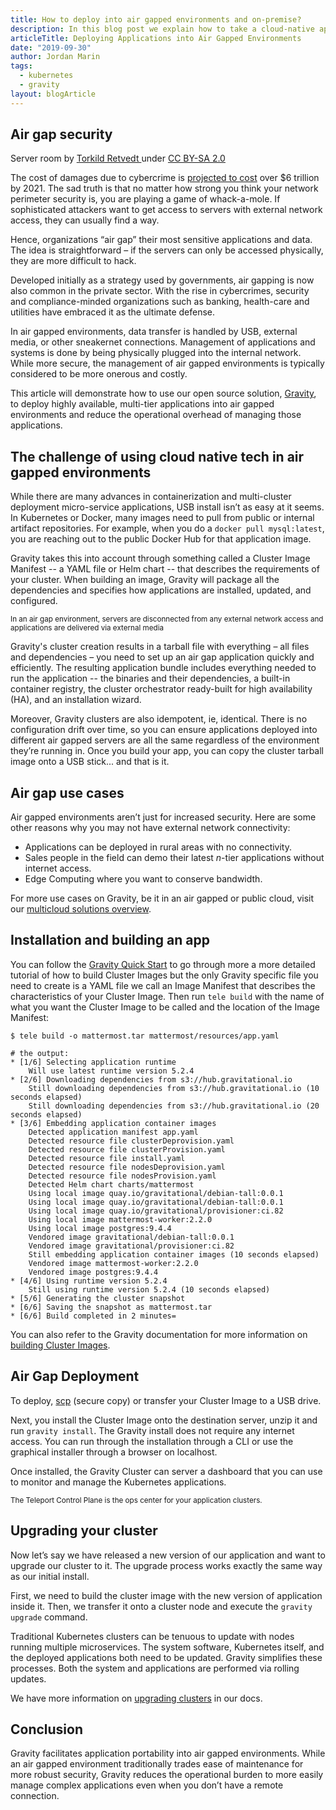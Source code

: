 ```yaml
---
title: How to deploy into air gapped environments and on-premise?
description: In this blog post we explain how to take a cloud-native application and deploy into air gapped environments or on-prem environments.
articleTitle: Deploying Applications into Air Gapped Environments
date: "2019-09-30"
author: Jordan Marin
tags:
  - kubernetes
  - gravity
layout: blogArticle
---
```



## Air gap security

<BlogImage
    src="./assets/airgap-serverroom.jpg"
    width="100%"
    height="100%"
    alt="Airgap Room"
  />

Server room by <a href="https://www.flickr.com/photos/torkildr/3462606643/in/photolist-6gYLjx-NhE1s-4o68YU-3p8WX-d5WcJs-4i6Jt2-8Qe93-5gMk9H-4NdbM8-ofjEj4-3pt3Ap-3p8Wd-cbpAkd-cbpA9G-5XeFk5-5nryDd-cbpC5E-6nNVhg-cbpDeS-m6CJ8-ByoKR-9wgYmi-5XnBEC-3p8Vq-vPTz-zfQ2V-6pnnn3-aqYNTS-5A9yXt-CxFShu-4z99XR-3EUC1-Jf6Np-5o5b9Y-cbpD1f-cbpurC-iwg18-TWLy9k-59hQVB-jpB9C4-Q1ofj-2bvMET-6QMvYh-rrczaC-4DHQPU-d9Suf1-cbpw8N-7iaTys-7i6XVk-4SKmSL">   Torkild Retvedt
</a> under <a href="https://creativecommons.org/licenses/by-sa/2.0/">CC BY-SA 2.0</a>

The cost of damages due to cybercrime is [projected to cost](https://www.cpomagazine.com/cyber-security/11-eye-opening-cyber-security-statistics-for-2019/) over $6 trillion by 2021. The sad truth is that no matter how strong you think your network perimeter security is, you are playing a game of whack-a-mole. If sophisticated attackers want to get access to servers with external network access, they can usually find a way.

Hence, organizations “air gap” their most sensitive applications and data. The idea is straightforward – if the servers can only be accessed
physically, they are more difficult to hack.

Developed initially as a strategy used by governments, air gapping is now also common in the private sector. With the rise in cybercrimes,
security and compliance-minded organizations such as banking, health-care and utilities have embraced it as the ultimate defense.

In air gapped environments, data transfer is handled by USB, external media, or other sneakernet connections. Management of applications and
systems is done by being physically plugged into the internal network. While more secure, the management of air gapped environments is
typically considered to be more onerous and costly.

This article will demonstrate how to use our open source solution, [Gravity](https://goteleport.com/), to deploy highly available, multi-tier applications into air gapped environments and reduce the operational overhead of managing those applications.

## The challenge of using cloud native tech in air gapped environments

While there are many advances in containerization and multi-cluster deployment micro-service applications, USB install isn’t as easy at it
seems. In Kubernetes or Docker, many images need to pull from public or internal artifact repositories. For example, when you do a `docker pull mysql:latest`, you are reaching out to the public Docker Hub for that application image.

Gravity takes this into account through something called a Cluster Image Manifest -- a YAML file or Helm chart -- that describes the
requirements of your cluster. When building an image, Gravity will package all the dependencies and specifies how applications are
installed, updated, and configured.

<BlogImage
  alt="Air gap deployment diagram"
  src="./assets/airgap-deployment-diagram.png"
  width="100%"
  height="100%"
/>
<small>
  In an air gap environment, servers are disconnected from any external network
  access and applications are delivered via external media
</small>

Gravity's cluster creation results in a tarball file with everything – all files and dependencies – you need to set up an air gap
application quickly and efficiently. The resulting application bundle includes everything needed to run the application -- the binaries and
their dependencies, a built-in container registry, the cluster orchestrator ready-built for high availability (HA), and an installation
wizard.

Moreover, Gravity clusters are also idempotent, ie, identical. There is no configuration drift over time, so you can ensure applications
deployed into different air gapped servers are all the same regardless of the environment they’re running in. Once you build your app, you
can copy the cluster tarball image onto a USB stick... and that is it.

## Air gap use cases

Air gapped environments aren’t just for increased security. Here are some other reasons why you may not have external network connectivity:

- Applications can be deployed in rural areas with no connectivity.
- Sales people in the field can demo their latest _n_-tier applications without internet access.
- Edge Computing where you want to conserve bandwidth.

For more use cases on Gravity, be it in an air gapped or public cloud, visit our [multicloud solutions overview](https://goteleport.com/features/).

## Installation and building an app

You can follow the [Gravity Quick Start](https://goteleport.com/docs/getting-started/) to go through more a more detailed tutorial of how to
build Cluster Images but the only Gravity specific file you need to create is a YAML file we call an Image Manifest that describes the
characteristics of your Cluster Image. Then run `tele build` with the name of what you want the Cluster Image to be called and the location
of the Image Manifest:

```
$ tele build -o mattermost.tar mattermost/resources/app.yaml

# the output:
* [1/6] Selecting application runtime
    Will use latest runtime version 5.2.4
* [2/6] Downloading dependencies from s3://hub.gravitational.io
    Still downloading dependencies from s3://hub.gravitational.io (10 seconds elapsed)
    Still downloading dependencies from s3://hub.gravitational.io (20 seconds elapsed)
* [3/6] Embedding application container images
    Detected application manifest app.yaml
    Detected resource file clusterDeprovision.yaml
    Detected resource file clusterProvision.yaml
    Detected resource file install.yaml
    Detected resource file nodesDeprovision.yaml
    Detected resource file nodesProvision.yaml
    Detected Helm chart charts/mattermost
    Using local image quay.io/gravitational/debian-tall:0.0.1
    Using local image quay.io/gravitational/debian-tall:0.0.1
    Using local image quay.io/gravitational/provisioner:ci.82
    Using local image mattermost-worker:2.2.0
    Using local image postgres:9.4.4
    Vendored image gravitational/debian-tall:0.0.1
    Vendored image gravitational/provisioner:ci.82
    Still embedding application container images (10 seconds elapsed)
    Vendored image mattermost-worker:2.2.0
    Vendored image postgres:9.4.4
* [4/6] Using runtime version 5.2.4
    Still using runtime version 5.2.4 (10 seconds elapsed)
* [5/6] Generating the cluster snapshot
* [6/6] Saving the snapshot as mattermost.tar
* [6/6] Build completed in 2 minutes=
```

You can also refer to the Gravity documentation for more information on [building Cluster Images](https://goteleport.com/gravity/docs/pack/).

## Air Gap Deployment

<BlogImage
  alt="air gap deployment"
  src="./assets/airgap-mattermost-usb.png"
  width="100%"
  height="100%"
/>

To deploy, [scp](https://goteleport.com/blog/scp-familiar-simple-insecure-slow/) (secure copy) or transfer your Cluster Image to a USB drive.

Next, you install the Cluster Image onto the destination server, unzip it and run `gravity install`. The Gravity install does not require
any internet access. You can run through the installation through a CLI or use the graphical installer through a browser on localhost.

<BlogImage
  alt="Air gap installation"
  src="./assets/airgap-step3-installation.png"
  width="100%"
  height="100%"
/>

Once installed, the Gravity Cluster can server a dashboard that you can use to monitor and manage the Kubernetes applications.

<BlogImage
  alt="air gap dashboard"
  src="./assets/airgap-dashboard.png"
  width="100%"
  height="100%"
/>
<small>
  The Teleport Control Plane is the ops center for your application clusters.
</small>

## Upgrading your cluster

Now let’s say we have released a new version of our application and want to upgrade our cluster to it. The upgrade process works exactly the same way as our initial install.

First, we need to build the cluster image with the new version of application inside it.
Then, we transfer it onto a cluster node and execute the `gravity upgrade` command.

Traditional Kubernetes clusters can be tenuous to update with nodes running multiple microservices. The system software, Kubernetes itself, and the deployed applications both need to be updated. Gravity simplifies these processes. Both the system and applications are performed via rolling updates.

We have more information on [upgrading clusters](https://goteleport.com/docs/cluster/#updating-a-cluster) in our docs.

<EmailSubscribeViolet />

## Conclusion

Gravity facilitates application portability into air gapped environments. While an air gapped environment traditionally trades ease of maintenance for more robust security, Gravity reduces the operational burden to more easily manage complex applications even when you don’t have a remote connection.
